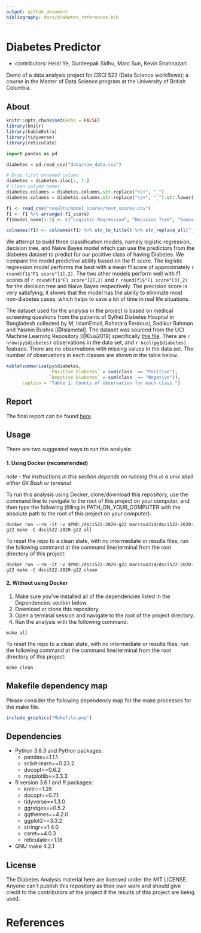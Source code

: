 ```yaml
---
output: github_document
bibliography: docs/diabetes_references.bib
---
```


# Diabetes Predictor

- contributors: Heidi Ye, Gurdeepak Sidhu, Marc Sun, Kevin Shahnazari

Demo of a data analysis project for DSCI 522 (Data Science workflows); a course in the Master of Data Science program at the University of British Columbia.

## About
```r
knitr::opts_chunk$set(echo = FALSE)
library(knitr)
library(kableExtra)
library(tidyverse)
library(reticulate)
```

```python
import pandas as pd

```

```python
diabetes = pd.read_csv("data/raw_data.csv")

# Drop first unnamed column
diabetes = diabetes.iloc[:, 1:]
# Clean column names
diabetes.columns = diabetes.columns.str.replace("\s+", "_")
diabetes.columns = diabetes.columns.str.replace("\s+", "_").str.lower()
```

```r
f1 <- read_csv("results/model_scores/test_scores.csv") 
f1 <- f1 %>% arrange(-f1_score) 
f1$model_name[1:3] <- c("Logistic Regression", "Decision Tree", "Gaussian NB")

colnames(f1) <- colnames(f1) %>% str_to_title() %>% str_replace_all("_"," ")
```

We attempt to build three classification models, namely logistic regression, decision tree, and Naive Bayes model which can use the predictors from the diabetes dataset to predict for our positive class of having Diabetes. We compare the model predictive ability based on the f1 score. The logistic regression model performs the best with a mean f1 score of approximately `r round(f1$"F1 score"[1],2)`. The two other models perform well with f1 scores of `r round(f1$"F1 score"[2],2)` and `r round(f1$"F1 score"[3],2)` for the decision tree and Naive Bayes respectively. The precision score is very satisfying, it shows that the model has the ability to eliminate most non-diabetes cases, which helps to save a lot of time in real life situations.

The dataset used for the analysis in the project is based on medical screening questions from the patients of Sylhet Diabetes Hospital in Bangladesh collected by M, IslamEmail, Rahatara Ferdousi, Sadikur Rahman and Yasmin Bushra [@Islametal]. The dataset was sourced from the UCI Machine Learning Repository [@Dua2019] specifically [this file](https://archive.ics.uci.edu/ml/machine-learning-databases/00529/diabetes_data_upload.csv). There are `r nrow(py$diabetes)` observations in the data set, and `r ncol(py$diabetes)` features. There are no observations with missing values in the data set. The number of observations in each classes are shown in the table below.

```r
kable(summarise(py$diabetes,
                `Positive Diabetes` = sum(class  == "Positive"),
                `Negative Diabetes` = sum(class  == "Negative")),
      caption = "Table 1. Counts of observation for each class.")
```

## Report
The final report can be found [here](http://htmlpreview.github.io/?https://raw.githubusercontent.com/UBC-MDS/DSCI522-2020-g22/main/docs/diabetes_predict_report.html).

## Usage

There are two suggested ways to run this analysis:

#### 1. Using Docker (recommended)
*note - the instructions in this section depends on running this in a unix shell either Git Bash or terminal*



To run this analysis using Docker, clone/download this repository, use the command line to navigate to the root of this project on your computer, and then type the following (filling in PATH_ON_YOUR_COMPUTER with the absolute path to the root of this project on your computer).

```
docker run --rm -it -v $PWD:/dsci522-2020-g22 marcsun314/dsci522-2020-g22 make -C dsci522-2020-g22 all
```

To reset the repo to a clean state, with no intermediate or results files, run the following command at the command line/terminal from the root directory of this project:

```
docker run --rm -it -v $PWD:/dsci522-2020-g22 marcsun314/dsci522-2020-g22 make -C dsci522-2020-g22 clean
```

#### 2. Without using Docker

1. Make sure you've installed all of the dependencies listed in the Dependencies section below.
1. Download or clone this repository.
1. Open a terminal session and navigate to the root of the project directory.
1. Run the analysis with the following command:

`make all`

To reset the repo to a clean state, with no intermediate or results files, run the following command at the command line/terminal from the root directory of this project:

`make clean`


## Makefile dependency map
Please consider the following dependency map for the make processes for the make file.

```r
include_graphics("Makefile.png")
```

## Dependencies
- Python 3.8.3 and Python packages:
  - pandas==1.1.1
  - scikit-learn==0.23.2
  - docopt==0.6.2
  - matplotlib==3.3.3
- R version 3.6.1 and R packages:
  - knitr==1.26
  - docopt==0.7.1
  - tidyverse==1.3.0
  - ggridges==0.5.2
  - ggthemes==4.2.0
  - ggplot2==3.3.2
  - stringr==1.4.0
  - caret==4.0.3
  - reticulate==1.18
- GNU make 4.2.1
  
## License
The Diabetes Analysis material here are licensed under the MIT LICENSE. Anyone can't publish this repository as their own work and should give credit to the contributors of the project if the results of this project are being used.

# References
